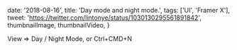 

  date: '2018-08-16',
  title: 'Day mode and night mode.',
  tags: ['UI', 'Framer X'],
  tweet: 'https://twitter.com/lintonye/status/1030130295561891842',
  thumbnailImage,
  thumbnailVideo,
}


View => Day / Night Mode, or Ctrl+CMD+N
